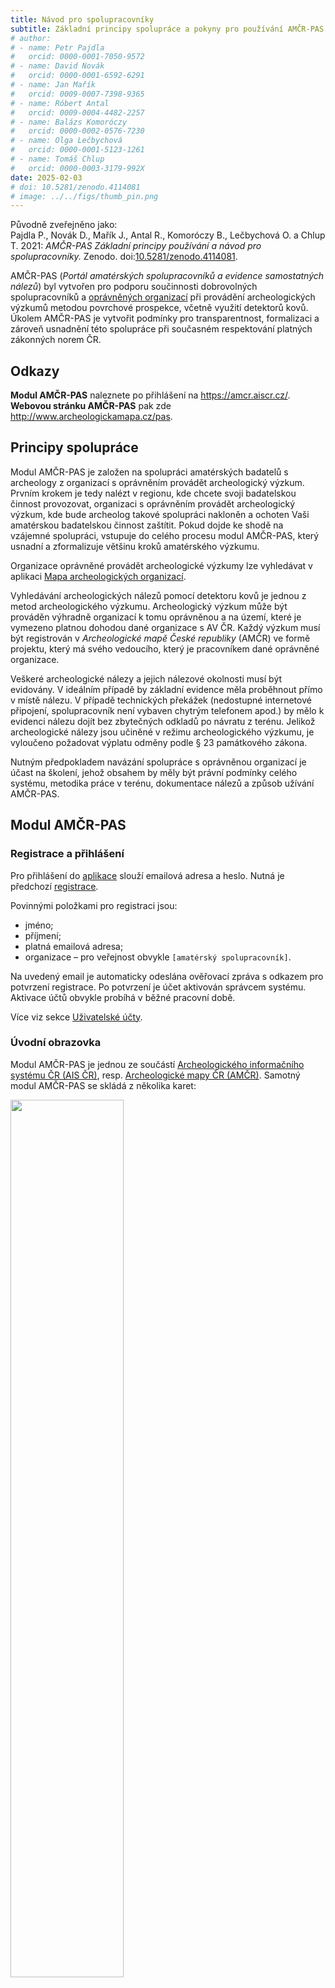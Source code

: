 ```yaml
---
title: Návod pro spolupracovníky
subtitle: Základní principy spolupráce a pokyny pro používání AMČR-PAS amatérskými spolupracovníky
# author:
# - name: Petr Pajdla
#   orcid: 0000-0001-7050-9572
# - name: David Novák
#   orcid: 0000-0001-6592-6291
# - name: Jan Mařík
#   orcid: 0009-0007-7398-9365
# - name: Róbert Antal
#   orcid: 0009-0004-4482-2257
# - name: Balázs Komoróczy
#   orcid: 0000-0002-0576-7230
# - name: Olga Lečbychová
#   orcid: 0000-0001-5123-1261
# - name: Tomáš Chlup
#   orcid: 0000-0003-3179-992X
date: 2025-02-03
# doi: 10.5281/zenodo.4114081
# image: ../../figs/thumb_pin.png
---
```


::: {.callout-note}

Původně zveřejněno jako:\
Pajdla P., Novák D., Mařík J., Antal R., Komoróczy B., Lečbychová O. a Chlup T. 2021: *AMČR-PAS Základní principy používání a návod pro spolupracovníky.* Zenodo. doi:[10.5281/zenodo.4114081](https://zenodo.org/doi/10.5281/zenodo.4114081){.external}.

:::

AMČR-PAS (*Portál amatérských spolupracovníků a evidence samostatných nálezů*) byl vytvořen pro podporu součinnosti dobrovolných
spolupracovníků a [oprávněných organizací](/slovnik/index.qmd#oprávněná-archeologická-organizace) při provádění archeologických
výzkumů metodou povrchové prospekce, včetně využití detektorů kovů.
Úkolem AMČR-PAS je vytvořit podmínky pro transparentnost, formalizaci a
zároveň usnadnění této spolupráce při současném respektování platných
zákonných norem ČR.

::: {.callout-important}

## Odkazy

**Modul AMČR-PAS** naleznete po přihlášení na [https://amcr.aiscr.cz/](https://amcr.aiscr.cz/){.external}.  
**Webovou stránku AMČR-PAS** pak zde [http://www.archeologickamapa.cz/pas](http://www.archeologickamapa.cz/pas){.external}.

:::


## Principy spolupráce

Modul AMČR-PAS je založen na spolupráci amatérských
badatelů s archeology z organizací s oprávněním provádět archeologický
výzkum. Prvním krokem je tedy nalézt v regionu, kde chcete svoji
badatelskou činnost provozovat, organizaci s oprávněním provádět
archeologický výzkum, kde bude archeolog takové spolupráci nakloněn a
ochoten Vaši amatérskou badatelskou činnost zaštítit. Pokud dojde ke
shodě na vzájemné spolupráci, vstupuje do celého procesu modul
AMČR-PAS, který usnadní a zformalizuje většinu kroků
amatérského výzkumu.

::: {.callout-tip}

Organizace oprávněné provádět archeologické výzkumy lze vyhledávat v aplikaci [Mapa archeologických organizací](https://oao.aiscr.cz/){.external}.

:::

Vyhledávání archeologických nálezů pomocí detektoru kovů je jednou z
metod archeologického výzkumu. Archeologický výzkum může být prováděn
výhradně organizací k tomu oprávněnou a na území, které je vymezeno
platnou dohodou dané organizace s AV ČR. Každý výzkum musí
být registrován v *Archeologické mapě České republiky*
(AMČR) ve formě projektu, který má svého vedoucího, který
je pracovníkem dané oprávněné organizace.

Veškeré archeologické nálezy a jejich nálezové okolnosti musí být
evidovány. V ideálním případě by základní evidence měla proběhnout přímo
v místě nálezu. V případě technických překážek (nedostupné internetové
připojení, spolupracovník není vybaven chytrým telefonem apod.) by mělo
k evidenci nálezu dojít bez zbytečných odkladů po návratu z terénu.
Jelikož archeologické nálezy jsou učiněné v režimu archeologického
výzkumu, je vyloučeno požadovat výplatu odměny podle § 23 památkového
zákona.

Nutným předpokladem navázání spolupráce s oprávněnou organizací je účast
na školení, jehož obsahem by měly být právní podmínky celého systému,
metodika práce v terénu, dokumentace nálezů a způsob užívání
AMČR-PAS.

## Modul AMČR-PAS

### Registrace a přihlášení


Pro přihlášení do [aplikace](https://amcr.aiscr.cz/){.external} slouží emailová
adresa a heslo. Nutná je předchozí [registrace](https://backend.aiscr.cz/registrace/0/){.external}.

Povinnými položkami pro registraci jsou:

-   jméno;
-   příjmení;
-   platná emailová adresa;
-   organizace -- pro veřejnost obvykle `[amatérský spolupracovník]`.

Na uvedený email je automaticky odeslána ověřovací zpráva s odkazem pro potvrzení registrace. Po potvrzení je účet aktivován správcem systému.
Aktivace účtů obvykle probíhá v běžné pracovní době.

Více viz sekce [Uživatelské účty](/zakladni-info/ucty.qmd).


### Úvodní obrazovka

Modul AMČR-PAS je jednou ze součástí [Archeologického informačního systému ČR (AIS ČR)](https://www.aiscr.cz/){.external}, resp.
[Archeologické mapy ČR (AMČR)](https://amcr-info.aiscr.cz/){.external}.
Samotný modul AMČR-PAS se skládá z několika karet:

![](figs/pas-b-main.png){fig-align="center" width="60%"}

- **Spolupráce**: správa spolupráce s archeology;
- **Zapsat**: zápis nového nálezu;
- **Vybrat**: výběr mých nálezů dle zadaných kritérií;
- **Moje záznamy**: výčet nálezů, které jsem zaevidoval.


### Spolupráce

:::: {.columns}

::: {.column width="40%"}
![](figs/pas-b-spoluprace.png){fig-align="center" width="80%"}
:::

::: {.column width="60%"}
Na kartě `Spolupráce` je nutné nejprve požádat archeologa o spolupráci.
Tím vznikne vazba mezi archeologem a Vámi, jakožto spolupracovníkem. Pro
navázání spolupráce je nutné znát email daného archeologa pod kterým je
registrován v systému AMČR.

Po potvrzení spolupráce archeolog vytvoří `Projekt`, pod kterým budou
Vaše nálezy evidovány. Pro další postup je nutné, aby Vám archeolog
sdělil číslo projektu, pod kterým budete své nálezy evidovat.
:::

::::

### Zapsat

Karta `Zapsat` slouží k zápisu samotných nálezů. Ten je možný jak přímo
v terénu (aplikace spuštěná přímo v prohlížeči v mobilním telefonu), tak
zpětně. V terénu doporučujeme provést následující kroky:

1.  zaměřit polohu nálezu,
2.  zapsat hloubku nálezu,
3.  do pole `Poznámka / bližší popis` uvést údaje o kontextu nálezu.

Pro prvotní zápis nového nálezu musím ze seznamu vybrat relevantní číslo projektu (jedná se o jediný údaj
bezpodmínečně nutný pro první uložení nálezu do systému).

![](figs/pas-b-zapsat){fig-align="center" width="90%"}

Po uložení nálezu do systému je pro nález vygenerován unikátní identifikátor odvozený od čísla souvisejícího projektu a nález je ve stavu `Rozepsaný`, viz časová osa stavů v záhlaví záznamu.

![](figs/pas-b-rozepsany){fig-align="center" width="90%"}

Detaly nálezu mohu upravit po kliknutí na ikonu tužky (`Upravit`) v záhlaví karty dané sekce.
Je nutné zadat následující údaje:

1.  Identifikuji nálezce (tlačítko `+` slouží k přidání chybějícího
    jména do hesláře). Pokud nechci své jméno u nálezu zveřejnit, lze
    zvolit `anonym`.
2.  Z kalendáře vyberu datum nálezu.
3.  Specifikuji nálezové okolnosti a hloubku nálezu.
4.  Určím přesnou lokalizaci místa nálezu. Místo nálezu mohu určit několika způsoby:
    - Ručním zápisem geografických souřadnic. Akceptovány jsou souřadnice:
        - WGS-84 uváděné v decimálních stupních, např. `50.0903260, 14.4090983`
        - S-JTSK uváděné v záporných hodnotách v metrech, např. `-597268, -1161521`.
    - V případě práce v terénu s telefonem vybaveným GPS lokalizací pomocí tlačítka `Současná poloha` {{< fa map-marker-alt >}}. Pro tuto funkci je nutné povolit v prohlížeči přístup k polohovým údajům zařízení, které používáte.
    - Přiblížením v mapě a vybráním přesného bodu kliknutím na mapový podklad.
5.  Přidám detailní popis lokalizace, např. formou parc. č., pomístního
    názvu (název trati, ulice, polohy aj.). Prosím dodržte následující
    formát zápisu: *Poloha, (parc. č.)*

::: {.callout-tip}

Již po prvním uložení změn ve formuláři dojde k přidělení identifikátoru
nálezu, který je viditelný v horní části obrazovky. Pod tímto
ID bude nález navždy evidován a je vhodné jej využívat
např. při označování nálezů v sáčcích atp.

:::


#### Popis nálezu

V části `Popis nálezu` lze specifikovat dataci nálezu, typ předmětu atd.
Vyplnění této části je částečně povinné (období, nález a materiál),
informace však reviduje a doplní archeolog v další fázi zpracování.


#### Přidání fotografie

Klíčovým krokem po uložení celého záznamu je přiložit
fotodokumentaci nálezové situace a předmětu, ideálně i s měřítkem.
Akceptovány jsou fotografie ve formátu JPG, PNG, TIFF do maximální
velikosti 100 MB. Není tedy třeba fotky komprimovat nebo zmenšovat.
Pokud si nejste jistí, jak předměty správně dokumentovat, postupujte dle našeho [tutoriálu pro fotografickou dokumentaci nálezů](foto.qmd).
Nahrané fotografie přechází do vlastnictví správce a nadále jsou chráněny licencí [Creative Commons Attribution Noncommercial 4.0 Int. (CC BY-NC 4.0)](https://creativecommons.org/licenses/by-nc/4.0/){.external}.

Fotografie lze přiložit pomocí tlačítka `Nahrát soubory` v horní liště karty pro sekci `Fotografie`.

![](figs/pas-b-foto.png){fig-align="center" width="90%"}


#### Odeslání záznamu

Po vyplnění všech povinných údajů (pole označená žlutým ohraničením) a nahrání fotografie je
možné záznam odeslat *archeologovi* pomocí tlačítka `Odeslat`. 
V tuto chvíli se nález odešle archeologovi, se kterým máte navázánu spolupráci
a pod jehož číslem projektu byl nález zapsán.

![](figs/pas-b-odeslat.png){fig-align="center" width="32%"}

Ve chvíli, kdy dojde k osobní schůzce s daným archeologem a jsou mu
předány nálezy, archeolog potvrdí jejich převzetí, případně opraví
informace o dataci, typu předmětu atd. Také určí, jak veřejně budou
informace o daném nálezu přístupné (např. v případě vzácných nálezů či
ohrožené lokality se může rozhodnout informace o poloze nálezu
nezpřístupnit).


### Moje zázany a Vybrat

Karta `Moje záznamy` nabízí výpis veškerých vašich nálezů. 
Toho využijete při uložení rozpracovaného záznamu v terénu s myšlenkou jeho
dokončení, např. přidání detailnější fotky aj., později.

Karta `Vybrat` pak nabízí multikriteriální vyhledávání ve vašich a všech archivovaných
nálezech.


## Nález v Digitálním archivu AMČR

![](figs/pas-digiarchiv1.png){fig-align="center" width="80%"}

Po odeslání záznamu nálezu jej potvrdí osoba pověřená archivací
detektorových nálezů na příslušném Archeologickém ústavu [av
čr]{.smallcaps}. Následně je záznam zveřejněn v **Digitálním archivu
AMČR** v kategorii [Samostatné nálezy](https://digiarchiv.aiscr.cz/results?entity=samostatny_nalez){.external}. Zde
jsou zveřejněny všechny archivované nálezy evidované v modulu
AMČR-PAS, jejich lokalizace však může být z důvodu ochrany
archeologického dědictví zobecněna na okres, v němž byl daný nález
evidován.

![](figs/pas-digiarchiv2.png){fig-align="center" width="80%"}
